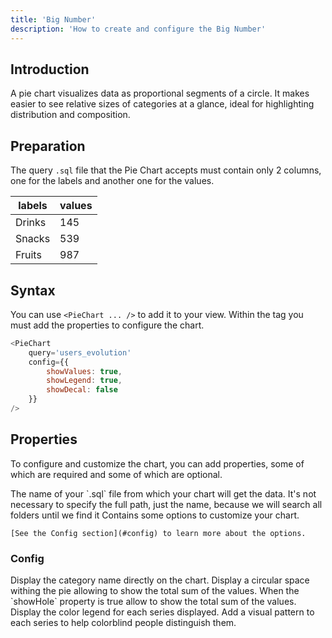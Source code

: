 ```yaml
---
title: 'Big Number'
description: 'How to create and configure the Big Number'
---
```


## Introduction
A pie chart visualizes data as proportional segments of a circle. It makes easier to see relative sizes of categories at a glance, ideal for highlighting distribution and composition.

## Preparation
The query `.sql` file that the Pie Chart accepts must contain only 2 columns, one for the labels and another one for the values.


| labels    | values   |
| --------- | -------- |
| Drinks    | 145      |
| Snacks    | 539      |
| Fruits    | 987      |


## Syntax
You can use `<PieChart ... />` to add it to your view. Within the tag you must add the properties to configure the chart.

``` js
<PieChart
	query='users_evolution'
    config={{ 
        showValues: true,
        showLegend: true,
        showDecal: false
    }}
/>
```

## Properties
To configure and customize the chart, you can add properties, some of which are required and some of which are optional.

<ParamField path="query" type="string" required>
    The name of your `.sql` file from which your chart will get the data. It's not necessary to specify the full path, just the name, because we will search all folders until we find it
</ParamField>

<ParamField path="config" type="array">
    Contains some options to customize your chart.
    
    [See the Config section](#config) to learn more about the options.
</ParamField>

### Config

<ParamField path="showLabels" type="boolean">
    Display the category name directly on the chart.
</ParamField>

<ParamField path="showHole" type="boolean">
    Display a circular space withing the pie allowing to show the total sum of the values.
</ParamField>

<ParamField path="showTotalValue" type="boolean">
    When the `showHole` property is true allow to show the total sum of the values.
</ParamField>

<ParamField path="showLegend" type="boolean">
    Display the color legend for each series displayed.
</ParamField>

<ParamField path="showDecal" type="boolean">
    Add a visual pattern to each series to help colorblind people distinguish them.
</ParamField>